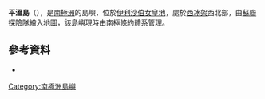 {{coord|65|45|S|81|50|E|display=title}}

'''平溫島'''（{{lang-en|Pingvin Island}}），是[[南極洲|南極洲]]的島嶼，位於[[伊利沙伯女皇地|伊利沙伯女皇地]]，處於[[西冰架|西冰架]]西北部，由[[蘇聯|蘇聯]]探險隊繪入地圖，該島嶼現時由[[南極條約體系|南極條約體系]]管理。

==參考資料==
* {{usgs-gazetteer}}

{{Antarctica-geo-stub}}
[[Category:南極洲島嶼|Category:南極洲島嶼]]